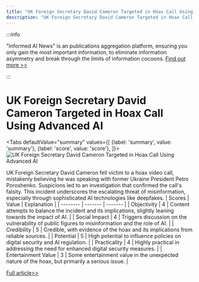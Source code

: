 ```yaml
---
title: "UK Foreign Secretary David Cameron Targeted in Hoax Call Using Advanced AI"
description: "UK Foreign Secretary David Cameron Targeted in Hoax Call Using Advanced AI"
---
```



:::info

"Informed AI News" is an publications aggregation platform, ensuring you only gain the most important information, to eliminate information asymmetry and break through the limits of information cocoons.  [Find out more >>](/)

:::

# UK Foreign Secretary David Cameron Targeted in Hoax Call Using Advanced AI


<Tabs
	defaultValue="summary"
	values={[
	{label: 'summary', value: 'summary'},
	{label: 'score', value: 'score'},
]}>
<TabItem value="summary">
<img
  src="https://image.informedainews.com/2024/06/Pol-P0w-1717900285-0.jpg"
  alt="UK Foreign Secretary David Cameron Targeted in Hoax Call Using Advanced AI"
/>



UK Foreign Secretary David Cameron fell victim to a hoax video call, mistakenly believing he was speaking with former Ukraine President Petro Poroshenko. Suspicions led to an investigation that confirmed the call's falsity. This incident underscores the escalating threat of misinformation, especially through sophisticated AI technologies like deepfakes.
</TabItem>
<TabItem value="score">
	| Scores     | Value   | Explanation |
	| -------- | ------- | ------- |
	| Objectivity  | 4    | Content attempts to balance the incident and its implications, slightly leaning towards the impact of AI.    |
	| Social Impact | 4     | Triggers discussion on the vulnerability of public figures to misinformation and the role of AI.    |
	| Credibility    | 5    | Credible, with evidence of the hoax and its implications from reliable sources.    |
	| Potential    | 5    | High potential to influence policies on digital security and AI regulation.    |
	| Practicality    | 4    | Highly practical in addressing the need for enhanced digital security measures.    |
	| Entertainment Value    | 3    | Some entertainment value in the unexpected nature of the hoax, but primarily a serious issue.    |
</TabItem>
</Tabs>

[Full article>>](https://www.theguardian.com/politics/article/2024/jun/08/david-cameron-victim-hoax-call-former-ukraine-president)
